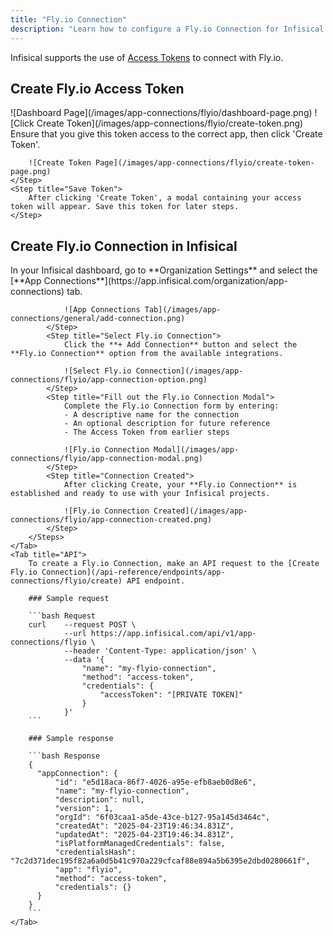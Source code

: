 ```yaml
---
title: "Fly.io Connection"
description: "Learn how to configure a Fly.io Connection for Infisical."
---
```


Infisical supports the use of [Access Tokens](https://fly.io/docs/security/tokens/) to connect with Fly.io.

## Create Fly.io Access Token

<Steps>
    <Step title="Navigate to 'Access Tokens'">
        ![Dashboard Page](/images/app-connections/flyio/dashboard-page.png)
    </Step>
    <Step title="Click 'Create Token'">
        ![Click Create Token](/images/app-connections/flyio/create-token.png)
    </Step>
    <Step title="Provide Token Information">
        Ensure that you give this token access to the correct app, then click 'Create Token'.

        ![Create Token Page](/images/app-connections/flyio/create-token-page.png)
    </Step>
    <Step title="Save Token">
        After clicking 'Create Token', a modal containing your access token will appear. Save this token for later steps.
    </Step>
</Steps>

## Create Fly.io Connection in Infisical

<Tabs>
    <Tab title="Infisical UI">
        <Steps>
            <Step title="Navigate to App Connections">
                In your Infisical dashboard, go to **Organization Settings** and select the [**App Connections**](https://app.infisical.com/organization/app-connections) tab.

                ![App Connections Tab](/images/app-connections/general/add-connection.png)
            </Step>
            <Step title="Select Fly.io Connection">
                Click the **+ Add Connection** button and select the **Fly.io Connection** option from the available integrations.

                ![Select Fly.io Connection](/images/app-connections/flyio/app-connection-option.png)
            </Step>
            <Step title="Fill out the Fly.io Connection Modal">
                Complete the Fly.io Connection form by entering:
                - A descriptive name for the connection
                - An optional description for future reference
                - The Access Token from earlier steps

                ![Fly.io Connection Modal](/images/app-connections/flyio/app-connection-modal.png)
            </Step>
            <Step title="Connection Created">
                After clicking Create, your **Fly.io Connection** is established and ready to use with your Infisical projects.

                ![Fly.io Connection Created](/images/app-connections/flyio/app-connection-created.png)
            </Step>
        </Steps>
    </Tab>
    <Tab title="API">
        To create a Fly.io Connection, make an API request to the [Create Fly.io Connection](/api-reference/endpoints/app-connections/flyio/create) API endpoint.

        ### Sample request

        ```bash Request
        curl    --request POST \
                --url https://app.infisical.com/api/v1/app-connections/flyio \
                --header 'Content-Type: application/json' \
                --data '{
                    "name": "my-flyio-connection",
                    "method": "access-token",
                    "credentials": {
                        "accessToken": "[PRIVATE TOKEN]"
                    }
                }'
        ```

        ### Sample response

        ```bash Response
        {
          "appConnection": {
              "id": "e5d18aca-86f7-4026-a95e-efb8aeb0d8e6",
              "name": "my-flyio-connection",
              "description": null,
              "version": 1,
              "orgId": "6f03caa1-a5de-43ce-b127-95a145d3464c",
              "createdAt": "2025-04-23T19:46:34.831Z",
              "updatedAt": "2025-04-23T19:46:34.831Z",
              "isPlatformManagedCredentials": false,
              "credentialsHash": "7c2d371dec195f82a6a0d5b41c970a229cfcaf88e894a5b6395e2dbd0280661f",
              "app": "flyio",
              "method": "access-token",
              "credentials": {}
          }
        }
        ```
    </Tab>
</Tabs>
